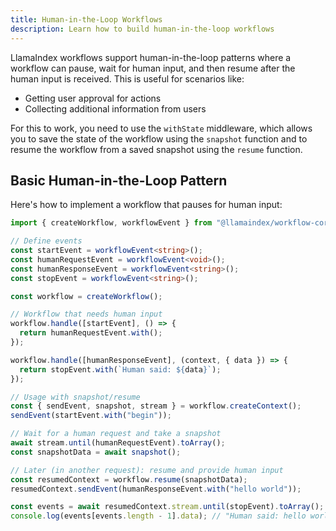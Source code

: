 ```yaml
---
title: Human-in-the-Loop Workflows
description: Learn how to build human-in-the-loop workflows
---
```


LlamaIndex workflows support human-in-the-loop patterns where a workflow can pause, wait for human input, and then resume after the human input is received. This is useful for scenarios like:

- Getting user approval for actions
- Collecting additional information from users

For this to work, you need to use the `withState` middleware, which allows you to save the state of the workflow using the `snapshot` function and to resume the workflow from a saved snapshot using the `resume` function.

## Basic Human-in-the-Loop Pattern

Here's how to implement a workflow that pauses for human input:

```ts
import { createWorkflow, workflowEvent } from "@llamaindex/workflow-core";

// Define events
const startEvent = workflowEvent<string>();
const humanRequestEvent = workflowEvent<void>();
const humanResponseEvent = workflowEvent<string>();
const stopEvent = workflowEvent<string>();

const workflow = createWorkflow();

// Workflow that needs human input
workflow.handle([startEvent], () => {
  return humanRequestEvent.with();
});

workflow.handle([humanResponseEvent], (context, { data }) => {
  return stopEvent.with(`Human said: ${data}`);
});

// Usage with snapshot/resume
const { sendEvent, snapshot, stream } = workflow.createContext();
sendEvent(startEvent.with("begin"));

// Wait for a human request and take a snapshot
await stream.until(humanRequestEvent).toArray();
const snapshotData = await snapshot();

// Later (in another request): resume and provide human input
const resumedContext = workflow.resume(snapshotData);
resumedContext.sendEvent(humanResponseEvent.with("hello world"));

const events = await resumedContext.stream.until(stopEvent).toArray();
console.log(events[events.length - 1].data); // "Human said: hello world"
```
